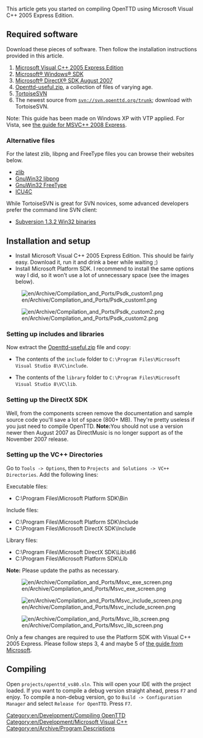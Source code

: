 This article gets you started on compiling OpenTTD using Microsoft Visual C++ 2005 Express Edition.

==Required software==
Download these pieces of software.  Then follow the installation instructions provided in this article.
#[http://msdn.microsoft.com/vstudio/express/visualc/download/ Microsoft Visual C++ 2005 Express Edition]
#[http://www.microsoft.com/downloads/details.aspx?FamilyId=E6E1C3DF-A74F-4207-8586-711EBE331CDC Microsoft® Windows® SDK]
#[http://www.microsoft.com/downloads/details.aspx?FamilyID=529f03be-1339-48c4-bd5a-8506e5acf571 Microsoft® DirectX® SDK August 2007]
#[http://binaries.openttd.org/extra/openttd-useful/ Openttd-useful.zip], a collection of files of varying age. 
#[http://tortoisesvn.net/downloads TortoiseSVN]
#The newest source from <code>svn://svn.openttd.org/trunk</code>; download with TortoiseSVN.

Note: This guide has been made on Windows XP with VTP applied. For Vista, see [[en/Archive/Compilation and Ports/Compiling on Windows using Microsoft Visual C++ 2008∕2010| the guide for MSVC++ 2008 Express]].

===Alternative files===
For the latest zlib, libpng and FreeType files you can browse their websites below.
* [http://www.zlib.net/ zlib]
* [http://sourceforge.net/project/showfiles.php?group_id=23617&package_id=16183 GnuWin32 libpng]
* [http://gnuwin32.sourceforge.net/downlinks/freetype.php GnuWin32 FreeType]
* [http://icu-project.org/download/ ICU4C]


While TortoiseSVN is great for SVN novices, some advanced developers prefer the command line SVN client:
*[http://subversion.tigris.org/servlets/ProjectDocumentList?folderID=91  Subversion 1.3.2 Win32 binaries]

==Installation and setup==

* Install Microsoft Visual C++ 2005 Express Edition. This should be fairly easy. Download it, run it and drink a beer while waiting ;)
* Install Microsoft Platform SDK. I recommend to install the same options way I did, so it won't use a lot of unnecessary space (see the images below).

[[File:en/Archive/Compilation and Ports/Psdk custom1.png]]

[[File:en/Archive/Compilation and Ports/Psdk custom2.png]]

===Setting up includes and libraries===

Now extract the [http://binaries.openttd.org/extra/openttd-useful/ Openttd-useful.zip] file and copy:

* The contents of the <code>include</code> folder to <code>C:\Program Files\Microsoft Visual Studio 8\VC\include</code>.

* The contents of the <code>library</code> folder to <code>C:\Program Files\Microsoft Visual Studio 8\VC\lib</code>.

===Setting up the DirectX SDK===

Well, from the components screen remove the documentation and sample source code you'll save a lot of space (800+ MB). They're pretty useless if you just need to compile OpenTTD. 
'''Note:'''You should not use a version newer then August 2007 as DirectMusic is no longer support as of the November 2007 release.

===Setting up the VC++ Directories===

Go to <code>Tools -> Options</code>, then to <code>Projects and Solutions -> VC++ Directories</code>. Add the following lines:

Executable files:
* C:\Program Files\Microsoft Platform SDK\Bin

Include files:
* C:\Program Files\Microsoft Platform SDK\Include
* C:\Program Files\Microsoft DirectX SDK\Include

Library files:
* C:\Program Files\Microsoft DirectX SDK\Lib\x86
* C:\Program Files\Microsoft Platform SDK\Lib

'''Note:''' Please update the paths as necessary.


[[File:en/Archive/Compilation and Ports/Msvc exe screen.png]]

[[File:en/Archive/Compilation and Ports/Msvc include screen.png]]

[[File:en/Archive/Compilation and Ports/Msvc lib screen.png]]


Only a few changes are required to use the Platform SDK with Visual C++ 2005 Express. Please follow steps 3, 4 and maybe 5 of [http://web.archive.org/web/20070103142356/http://msdn.microsoft.com/vstudio/express/visualc/usingpsdk/ the guide from Microsoft].

==Compiling==

Open <code>projects/openttd_vs80.sln</code>. This will open your IDE with the project loaded. If you want to compile a debug version straight ahead, press <code>F7</code> and enjoy. To compile a non-debug version, go to <code>Build -> Configuration Manager</code> and select <code>Release for OpenTTD</code>. Press <code>F7</code>.

[[Category:en/Development/Compiling OpenTTD]]
[[Category:en/Development/Microsoft Visual C++]]
[[Category:en/Archive/Program Descriptions]]